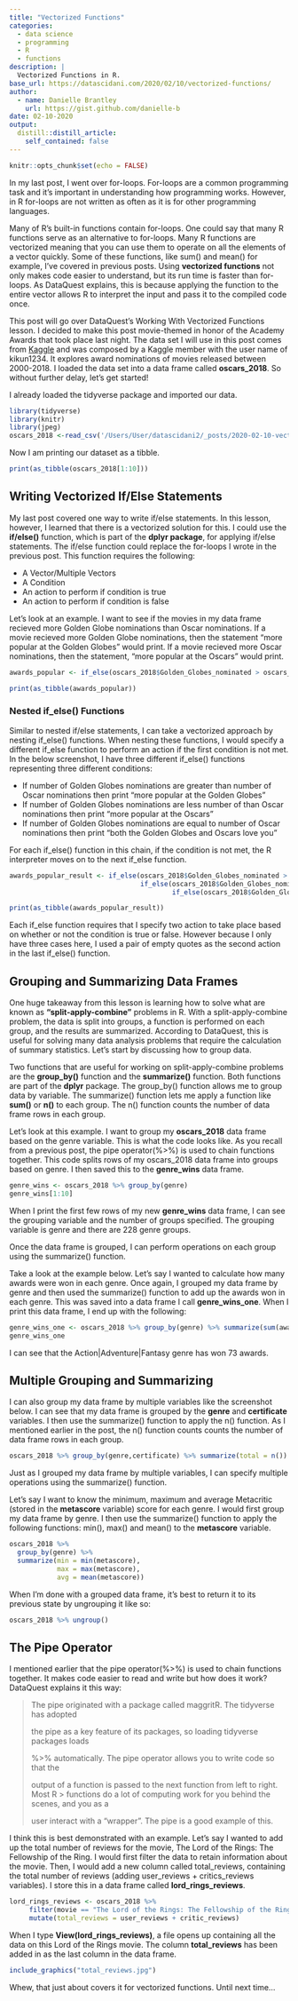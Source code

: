 ```yaml
---
title: "Vectorized Functions"
categories:
  - data science 
  - programming
  - R
  - functions
description: |
  Vectorized Functions in R.
base_url: https://datascidani.com/2020/02/10/vectorized-functions/
author:
  - name: Danielle Brantley
    url: https://gist.github.com/danielle-b
date: 02-10-2020
output:
  distill::distill_article:
    self_contained: false
---
```

<style>
    pre code {
      white-space: pre-wrap;
    }
</style>

```r
knitr::opts_chunk$set(echo = FALSE)
```

In my last post, I went over for-loops. For-loops are a common programming task and it’s important in understanding how programming works. However, in R for-loops are not written as often as it is for other programming languages.

Many of R’s built-in functions contain for-loops. One could say that many R functions serve as an alternative to for-loops. Many R functions are vectorized meaning that you can use them to operate on all the elements of a vector quickly. Some of these functions, like sum() and mean() for example, I’ve covered in previous posts. Using **vectorized functions** not only makes code easier to understand, but its run time is faster than for-loops. As DataQuest explains, this is because applying the function to the entire vector allows R to interpret the input and pass it to the compiled code once.

This post will go over DataQuest’s Working With Vectorized Functions lesson. I decided to make this post movie-themed in honor of the Academy Awards that took place last night. The data set I will use in this post comes from [Kaggle](https://www.kaggle.com/kikun1234/big-ml-oscars-dataset-2018) and was composed by a Kaggle member with the user name of kikun1234. It explores award nominations of movies released between 2000-2018. I loaded the data set into a data frame called **oscars_2018**. So without further delay, let’s get started! 

I already loaded the tidyverse package and imported our data.

```r
library(tidyverse)
library(knitr)
library(jpeg)
oscars_2018 <-read_csv('/Users/User/datascidani2/_posts/2020-02-10-vectorized-functions/Big ML Oscars Dataset 2018.csv')
```

Now I am printing our dataset as a tibble.

```r
print(as_tibble(oscars_2018[1:10]))
```


## Writing Vectorized If/Else Statements

My last post covered one way to write if/else statements. In this lesson, however, I learned that there is a vectorized solution for this. I could use the **if/else()** function, which is part of the **dplyr package**, for applying if/else statements. The if/else function could replace the for-loops I wrote in the previous post. This function requires the following:

- A Vector/Multiple Vectors
- A Condition
- An action to perform if condition is true
- An action to perform if condition is false

Let’s look at an example. I want to see if the movies in my data frame recieved more Golden Globe nominations than Oscar nominations. If a movie recieved more Golden Globe nominations, then the statement “more popular at the Golden Globes” would print. If a movie recieved more Oscar nominations, then the statement, “more popular at the Oscars” would print.

```r
awards_popular <- if_else(oscars_2018$Golden_Globes_nominated > oscars_2018$Oscar_nominated, "more popular at the Golden Globes", "more Popular at the Oscars")

print(as_tibble(awards_popular))
```

### Nested if_else() Functions

Similar to nested if/else statements, I can take a vectorized approach by nesting if_else() functions. When nesting these functions, I would specify a different if_else function to perform an action if the first condition is not met. In the below screenshot, I have three different if_else() functions representing three different conditions:

- If number of Golden Globes nominations are greater than number of Oscar nominations then print “more popular at the Golden Globes”
- If number of Golden Globes nominations are less number of than Oscar nominations then print “more popular at the Oscars”
- If number of Golden Globes nominations are equal to number of Oscar nominations then print “both the Golden Globes and Oscars love you”

For each if_else() function in this chain, if the condition is not met, the R interpreter moves on to the next if_else function.

```r
awards_popular_result <- if_else(oscars_2018$Golden_Globes_nominated > oscars_2018$Oscar_nominated, "more popular at the Golden Globes",
                                 if_else(oscars_2018$Golden_Globes_nominated < oscars_2018$Oscar_nominated, "more popular at the Oscars",
                                         if_else(oscars_2018$Golden_Globes_nominated == oscars_2018$Oscar_nominated, "both the Golden Globes and Oscars love you", "")))

print(as_tibble(awards_popular_result))
```

Each if_else function requires that I specify two action to take place based on whether or not the condition is true or false. However because I only have three cases here, I used a pair of empty quotes as the second action in the last if_else() function.

## Grouping and Summarizing Data Frames

One huge takeaway from this lesson is learning how to solve what are known as **“split-apply-combine”** problems in R. With a split-apply-combine problem, the data is split into groups, a function is performed on each group, and the results are summarized. According to DataQuest, this is useful for solving many data analysis problems that require the calculation of summary statistics. Let’s start by discussing how to group data.

Two functions that are useful for working on split-apply-combine problems are the **group_by()** function and the **summarize()** function. Both functions are part of the **dplyr** package. The group_by() function allows me to group data by variable. The summarize() function lets me apply a function like **sum()** or **n()** to each group. The n() function counts the number of data frame rows in each group.

Let’s look at this example. I want to group my **oscars_2018** data frame based on the genre variable. This is what the code looks like. As you recall from a previous post, the pipe operator(%>%) is used to chain functions together. This code splits rows of my oscars_2018 data frame into groups based on genre. I then saved this to the **genre_wins** data frame.

```r
genre_wins <- oscars_2018 %>% group_by(genre)
genre_wins[1:10]
```

When I print the first few rows of my new **genre_wins** data frame, I can see the grouping variable and the number of groups specified. The grouping variable is genre and there are 228 genre groups.

Once the data frame is grouped, I can perform operations on each group using the summarize() function.

Take a look at the example below. Let’s say I wanted to calculate how many awards were won in each genre. Once again, I grouped my data frame by genre and then used the summarize() function to add up the awards won in each genre. This was saved into a data frame I call **genre_wins_one**. When I print this data frame, I end up with the following:

```r
genre_wins_one <- oscars_2018 %>% group_by(genre) %>% summarize(sum(awards_wins))
genre_wins_one
```

I can see that the Action|Adventure|Fantasy genre has won 73 awards.

## Multiple Grouping and Summarizing

I can also group my data frame by multiple variables like the screenshot below. I can see that my data frame is grouped by the **genre** and **certificate** variables. I then use the summarize() function to apply the n() function. As I mentioned earlier in the post, the n() function counts counts the number of data frame rows in each group.

```r
oscars_2018 %>% group_by(genre,certificate) %>% summarize(total = n())
```

Just as I grouped my data frame by multiple variables, I can specify multiple operations using the summarize() function.

Let’s say I want to know the minimum, maximum and average Metacritic (stored in the **metascore** variable) score for each genre. I would first group my data frame by genre. I then use the summarize() function to apply the following functions: min(), max() and mean() to the **metascore** variable.

```r
oscars_2018 %>%
  group_by(genre) %>%
  summarize(min = min(metascore),
            max = max(metascore),
            avg = mean(metascore))
```

When I’m done with a grouped data frame, it’s best to return it to its previous state by ungrouping it like so:

```r
oscars_2018 %>% ungroup()
```

## The Pipe Operator

I mentioned earlier that the pipe operator(%>%) is used to chain functions together. It makes code easier to read and write but how does it work? DataQuest explains it this way:

> The pipe originated with a package called maggritR. The tidyverse has adopted
>
> the pipe as a key feature of its packages, so loading tidyverse packages loads
>
> %>% automatically. The pipe operator allows you to write code so that the  
>
> output of a function is passed to the next function from left to right. Most R > 
> functions do a lot of computing work for you behind the scenes, and you as a
>
> user interact with a “wrapper”. The pipe is a good example of this.

I think this is best demonstrated with an example. Let’s say I wanted to add up the total number of reviews for the movie, The Lord of the Rings: The Fellowship of the Ring. I would first filter the data to retain information about the movie. Then, I would add a new column called total_reviews, containing the total number of reviews (adding user_reviews + critics_reviews variables). I store this in a data frame called **lord_rings_reviews**.

```r
lord_rings_reviews <- oscars_2018 %>% 
     filter(movie == "The Lord of the Rings: The Fellowship of the Ring") %>%
     mutate(total_reviews = user_reviews + critic_reviews)
```

When I type **View(lord_rings_reviews)**, a file opens up containing all the data on this Lord of the Rings movie. The column **total_reviews** has been added in as the last column in the data frame.

```r
include_graphics("total_reviews.jpg")
```

Whew, that just about covers it for vectorized functions. Until next time…